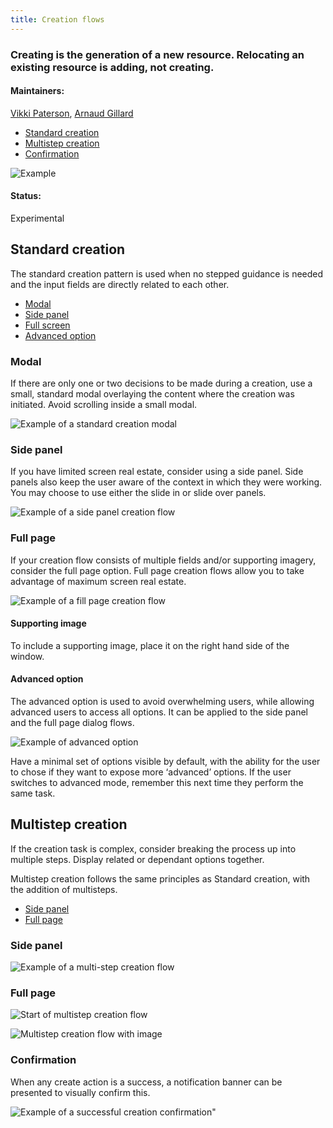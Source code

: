 ```yaml
---
title: Creation flows
---
```


### Creating is the generation of a new resource. Relocating an existing resource is adding, not creating.

#### Maintainers:

[Vikki Paterson](https://github.ibm.com/VICTORIA), [Arnaud Gillard](https://github.ibm.com/Arnaud-Gillard)

<AnchorLinks>

- [Standard creation](#standard-creation)
- [Multistep creation](#multistep-creation)
- [Confirmation](#confirmation)

</AnchorLinks>

<ImageComponent caption="Example of a creation pattern." cols="8">

![Example](images/1.png)

</ImageComponent>

#### Status:

Experimental

## Standard creation

The standard creation pattern is used when no stepped guidance is needed and the input fields are directly related to each other. 

<AnchorLinks small>

- [Modal](#modal)
- [Side panel](#side-panel)
- [Full screen](#full-screen)
- [Advanced option](#advanced-option)

</AnchorLinks>

### Modal

If there are only one or two decisions to be made during a creation, use a small, standard modal overlaying the content where the creation was initiated. Avoid scrolling inside a small modal. 

<ImageComponent caption="Example of a standard creation modal" cols="8">

![Example of a standard creation modal](images/2.png)

</ImageComponent>

### Side panel

If you have limited screen real estate, consider using a side panel. Side panels also keep the user aware of the context in which they were working. You may choose to use either the slide in or slide over panels.

<ImageComponent caption="Example of a side panel creation flow" cols="8">

![Example of a side panel creation flow](images/3.png)

</ImageComponent>

### Full page

If your creation flow consists of multiple fields and/or supporting imagery, consider the full page option. Full page creation flows allow you to take advantage of maximum screen real estate.

<ImageComponent caption="Example of a fill page creation flow" cols="8">

![Example of a fill page creation flow](images/7.png)

</ImageComponent>

#### Supporting image

To include a supporting image, place it on the right hand side of the window. 

#### Advanced option

The advanced option is used to avoid overwhelming users, while allowing advanced users to access all options. It can be applied to the side panel and the full page dialog flows.

<ImageComponent caption="Example of advanced option" cols="4">

![Example of advanced option](images/8.png)

</ImageComponent>

Have a minimal set of options visible by default, with the ability for the user to chose if they want to expose more ‘advanced’ options. If the user switches to advanced mode, remember this next time they perform the same task.

## Multistep creation

If the creation task is complex, consider breaking the process up into multiple steps. Display related or dependant options together. 

Multistep creation follows the same principles as Standard creation, with the addition of multisteps.


<AnchorLinks small>

- [Side panel](#side-panel)
- [Full page](#full-page)

</AnchorLinks>

### Side panel

<ImageComponent caption="Example of a multi-step creation flow" cols="8">

![Example of a multi-step creation flow](images/10.png)

</ImageComponent>

### Full page

<ImageComponent caption="Start of multistep creation flow" cols="8">

![Start of multistep creation flow](images/11.1.png)

</ImageComponent>

<ImageComponent caption="Multistep creation flow with image" cols="8">

![Multistep creation flow with image](images/11.2.png)

</ImageComponent>

### Confirmation

When any create action is a success, a notification banner can be presented to visually confirm this. 

<ImageComponent caption="Example of a successful creation confirmation" cols="8">

![Example of a successful creation confirmation"](images/12.png)

</ImageComponent>
